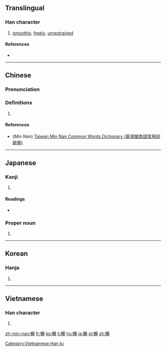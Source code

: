 {{also|畅}}
==Translingual==

===Han character===
{{Han char|rn=72|rad=日|as=10|sn=14|four=56027|canj=LLAMH|ids=⿰申昜}}

# [[smoothly]], [[freely]], [[unrestrained]]

====References====
* {{Han ref|kx=0498.490|dkj=14095|dj=0867.270|hdz=21529.100|uh=66A2|ud=26274|bh=BA5A|bd=47706}}

----

==Chinese==
{{zh-forms|s=畅}}

===Pronunciation===
{{zh-pron
|m=chàng
|c=coeng3
|h=
|mn=thiòng
|w=
|mc=y
|oc=y
|ma=
|cat=adv
}}

===Definitions===
# {{rfdef|lang=zh}}

====References====
* (''Min Nan'') [http://twblg.dict.edu.tw/holodict_new/result_detail.jsp?n_no=10568&curpage=1&sample=%E6%9A%A2&radiobutton=1&querytarget=1&limit=20&pagenum=1&rowcount=2 Taiwan Min Nan Common Words Dictionary (臺灣閩南語常用詞辭典)]

----

==Japanese==

===Kanji===
{{ja-kanji|grade=|rs=日10}}

# {{defn|lang=ja|sort=日10}}

====Readings====
* {{ja-readings|on=[[ちょう]] (chō)|kun=[[のびる]] (nobiru)}}

===Proper noun===
{{ja-pos|proper|とおる}}

# {{given name|male|lang=ja|sort=とおる}}

----

==Korean==

===Hanja===
{{ko-hanja|hangeul=창|eumhun=|rv=chang|mr=ch'ang|y=chang}}

# {{defn|lang=ko|sort=日10}}

----

==Vietnamese==

===Han character===
{{vi-readings|rs=日10|hanviet=sướng}}

# {{defn|lang=vi|sort=日10}}

[[Category:Vietnamese Han tu]]

[[zh-min-nan:暢]]
[[fr:暢]]
[[ko:暢]]
[[li:暢]]
[[hu:暢]]
[[ja:暢]]
[[pl:暢]]
[[zh:暢]]